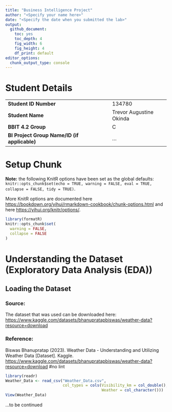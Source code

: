 ```yaml
---
title: "Business Intelligence Project"
author: "<Specify your name here>"
date: "<Specify the date when you submitted the lab>"
output:
  github_document: 
    toc: yes
    toc_depth: 4
    fig_width: 6
    fig_height: 4
    df_print: default
editor_options:
  chunk_output_type: console
---
```


# Student Details

|                                              |                         |
|----------------------------------------------|-------------------------|
| **Student ID Number**                        | 134780                  |
| **Student Name**                             | Trevor Augustine Okinda |
| **BBIT 4.2 Group**                           | C                       |
| **BI Project Group Name/ID (if applicable)** | ...                     |

# Setup Chunk

**Note:** the following KnitR options have been set as the global defaults: <BR> `knitr::opts_chunk$set(echo = TRUE, warning = FALSE, eval = TRUE, collapse = FALSE, tidy = TRUE)`.

More KnitR options are documented here <https://bookdown.org/yihui/rmarkdown-cookbook/chunk-options.html> and here <https://yihui.org/knitr/options/>.

```r
library(formatR)
knitr::opts_chunk$set(
  warning = FALSE,
  collapse = FALSE
)
```

# Understanding the Dataset (Exploratory Data Analysis (EDA))

## Loading the Dataset

### Source:

The dataset that was used can be downloaded here: <https://www.kaggle.com/datasets/bhanupratapbiswas/weather-data?resource=download>

### Reference:

Biswas Bhanupratap (2023). Weather Data - Understanding and Utilizing Weather Data [Dataset]. Kaggle. <https://www.kaggle.com/datasets/bhanupratapbiswas/weather-data?resource=download> #no lint

```r
library(readr)
Weather_Data <- read_csv("Weather_Data.csv", 
                         col_types = cols(Visibility_km = col_double(), 
                                          Weather = col_character()))
View(Weather_Data)
```

...to be continued
